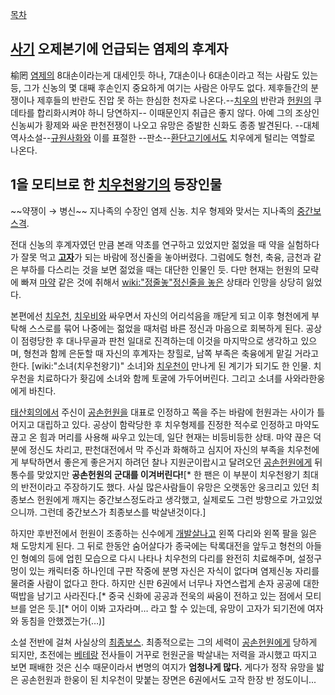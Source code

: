 [[목차]]

== [[사기]] 오제본기에 언급되는 염제의 후계자 ==
榆罔
[[염제]]의 8대손이라는게 대세인듯 하나, 7대손이나 6대손이라고 적는 사람도 있는 등, 그가 신농의 몇 대째 후손인지 중요하게 여기는 사람은 아무도 없다. 제후들간의 분쟁이나 제후들의 반란도 진압 못 하는 한심한 천자로 나온다.--[[치우]]의 반란과 [[헌원]]의 쿠데타를 합리화시켜야 하니 당연하지-- 이때문인지 취급은 좋지 않다. 아예 그의 조상인 신농씨가 황제와 싸운 판천전쟁이 나오고 유망은 증발한 신화도 종종 발견된다. --대체역사소설--[[규원사화]]와 이를 표절한 --판소--[[환단고기]]에서도 치우에게 털리는 역할로 나온다.

== 1을 모티브로 한 [[치우천왕기]]의 등장인물 ==
~~약쟁이 → 병신~~
지나족의 수장인 염제 신농. 치우 형제와 맞서는 지나족의 [[중간보스]]격.

전대 신농의 후계자였던 만큼 본래 약초를 연구하고 있었지만 젊었을 때 약을 실험하다가 잘못 먹고 '''[[고자]]'''가 되는 바람에 정신줄을 놓아버렸다. 그럼에도 형천, 축융, 금천과 같은 부하를 다스리는 것을 보면 젊었을 때는 대단한 인물인 듯. 다만 현재는 헌원의 모략에 빠져 [[마약]] 같은 것에 취해서 [[wiki:"정줄놓"정신줄을 놓은]] 상태라 인망을 상당히 잃었다.

본편에선 [[치우천]], [[치우비]]와 싸우면서 자신의 어리석음을 깨닫게 되고 이후 형천에게 부탁해 스스로를 묶어 나중에는 젊었을 때처럼 바른 정신과 마음으로 회복하게 된다. 공상이 점령당한 후 대나무골과 판천 일대로 진격하는데 이것을 마지막으로 생각하고 있으며, 형천과 함께 은둔할 때 자신의 후계자는 창힐로, 남쪽 부족은 축융에게 맡길 거라고 한다. [wiki:"소녀(치우천왕기)" 소녀]와 [[치우천]]이 만나게 된 계기가 되기도 한 인물. 치우천을 치료하다가 홧김에 소녀와 함께 토굴에 가두어버린다. 그리고 소녀를 사와라한웅에게 바친다.

[[태산회의]]에서 주신이 [[공손헌원]]을 대표로 인정하고 쪽을 주는 바람에 헌원과는 사이가 틀어지고 대립하고 있다. 공상이 함락당한 후 치우형제를 진정한 적수로 인정하고 마약도 끊고 온 힘과 머리를 사용해 싸우고 있는데, 일단 현재는 비등비등한 상태. 마약 끊은 덕분에 정신도 차리고, 판천대전에서 막 주신과 화해하고 심지어 자신의 부족을 치우천에게 부탁하면서 좋은게 좋은거지 하려던 찰나 지원군이랍시고 달려오던 [[공손헌원]]에게 뒤통수를 맞았지만 '''공손헌원의 군대를 이겨버린다!'''[* 한 팬은 이 부분이 치우천왕기 최대의 반전이라고 주장하기도 했다. 사실 많은사람들이 유망은 오랫동안 웅크리고 있던 최종보스 헌원에게 깨지는 중간보스정도라고 생각했고, 실제로도 그런 방향으로 가고있었으니까. 그런데 중간보스가 최종보스를 박살낸것이다.]

하지만 후반전에서 헌원이 조종하는 신수에게 [[개발살]]나고 왼쪽 다리와 왼쪽 팔을 잃은 채 도망치게 된다. 그 뒤로 한동안 숨어살다가 종국에는 탁록대전을 앞두고 형천의 아들인 형예의 등에 업힌 모습으로 다시 나타나 치우천의 다리를 완전히 치료해주며, 설정구멍이 있는 캐릭터중 하나인데 구판 작중에 분명 자신은 자식이 없다며 염제신농 자리를 물려줄 사람이 없다고 한다. 하지만 신판 6권에서 너무나 자연스럽게 손자 공공에 대한 떡밥을 남기고 사라진다.[* 중국 신화에 공공과 전욱의 싸움이 전하고 있는 점에서 모티브를 얻은 듯.][* 어이 이봐 고자라며… 라고 할 수 있는데, 유망이 고자가 되기전에 여자와 동침을 안했겠는가(…)]

소설 전반에 걸쳐 사실상의 [[최종보스]]. 최종적으로는 그의 세력이 [[공손헌원]]에게 당하게 되지만, 초전에는 [[베테랑]] 전사들이 거꾸로 헌원군을 박살내는 저력을 과시했고 따지고 보면 패배한 것은 신수 때문이라서 변명의 여지가 '''엄청나게 많다.''' 게다가 정작 유망을 밟은 공손헌원과 한웅이 된 치우천이 맞붙는 장면은 6권에서도 고작 한장 반 정도이니...

